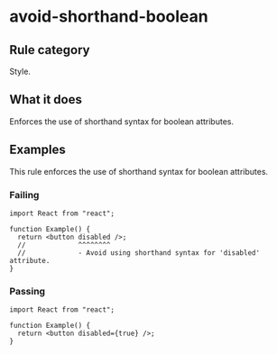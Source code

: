 # avoid-shorthand-boolean

## Rule category

Style.

## What it does

Enforces the use of shorthand syntax for boolean attributes.

## Examples

This rule enforces the use of shorthand syntax for boolean attributes.

### Failing

```tsx twoslash
import React from "react";

function Example() {
  return <button disabled />;
  //             ^^^^^^^^
  //             - Avoid using shorthand syntax for 'disabled' attribute.
}
```

### Passing

```tsx twoslash
import React from "react";

function Example() {
  return <button disabled={true} />;
}
```
